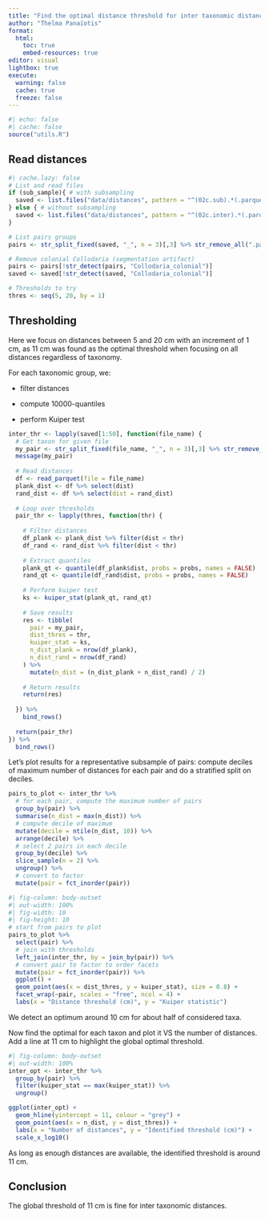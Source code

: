 ```yaml
---
title: "Find the optimal distance threshold for inter taxonomic distances."
author: "Thelma Panaïotis"
format: 
  html:
    toc: true
    embed-resources: true
editor: visual
lightbox: true
execute:
  warning: false
  cache: true
  freeze: false
---
```


```r
#| echo: false
#| cache: false
source("utils.R")
```

## Read distances

```r
#| cache.lazy: false
# List and read files
if (sub_sample){ # with subsampling
  saved <- list.files("data/distances", pattern = "^(02c.sub).*(.parquet)$", full.names = TRUE)
} else { # without subsampling
  saved <- list.files("data/distances", pattern = "^(02c.inter).*(.parquet)$", full.names = TRUE)
}

# List pairs groups
pairs <- str_split_fixed(saved, "_", n = 3)[,3] %>% str_remove_all(".parquet")

# Remove colonial Collodaria (segmentation artifact)
pairs <- pairs[!str_detect(pairs, "Collodaria_colonial")]
saved <- saved[!str_detect(saved, "Collodaria_colonial")]

# Thresholds to try
thres <- seq(5, 20, by = 1)
```

## Thresholding

Here we focus on distances between 5 and 20 cm with an increment of 1 cm, as 11 cm was found as the optimal threshold when focusing on all distances regardless of taxonomy.

For each taxonomic group, we:

-   filter distances

-   compute 10000-quantiles

-   perform Kuiper test

```r
inter_thr <- lapply(saved[1:50], function(file_name) {
  # Get taxon for given file
  my_pair <- str_split_fixed(file_name, "_", n = 3)[,3] %>% str_remove_all(".parquet")  
  message(my_pair)
  
  # Read distances
  df <- read_parquet(file = file_name)
  plank_dist <- df %>% select(dist)
  rand_dist <- df %>% select(dist = rand_dist)
  
  # Loop over thresholds
  pair_thr <- lapply(thres, function(thr) {
    
    # Filter distances
    df_plank <- plank_dist %>% filter(dist < thr)
    df_rand <- rand_dist %>% filter(dist < thr)
    
    # Extract quantiles
    plank_qt <- quantile(df_plank$dist, probs = probs, names = FALSE)
    rand_qt <- quantile(df_rand$dist, probs = probs, names = FALSE)
    
    # Perform kuiper test
    ks <- kuiper_stat(plank_qt, rand_qt)
    
    # Save results
    res <- tibble(
      pair = my_pair,
      dist_thres = thr,
      kuiper_stat = ks,
      n_dist_plank = nrow(df_plank),
      n_dist_rand = nrow(df_rand)
    ) %>% 
      mutate(n_dist = (n_dist_plank + n_dist_rand) / 2)
    
    # Return results
    return(res)
    
  }) %>% 
    bind_rows()
  
  return(pair_thr)
}) %>% 
  bind_rows()
```

Let’s plot results for a representative subsample of pairs: compute deciles of maximum number of distances for each pair and do a stratified split on deciles.

```r
pairs_to_plot <- inter_thr %>% 
  # for each pair, compute the maximum number of pairs
  group_by(pair) %>% 
  summarise(n_dist = max(n_dist)) %>% 
  # compute decile of maximum
  mutate(decile = ntile(n_dist, 10)) %>% 
  arrange(decile) %>% 
  # select 2 pairs in each decile
  group_by(decile) %>% 
  slice_sample(n = 2) %>% 
  ungroup() %>% 
  # convert to factor
  mutate(pair = fct_inorder(pair))
```

```r
#| fig-column: body-outset
#| out-width: 100%
#| fig-width: 10
#| fig-height: 10
# start from pairs to plot
pairs_to_plot %>% 
  select(pair) %>% 
  # join with thresholds
  left_join(inter_thr, by = join_by(pair)) %>% 
  # convert pair to factor to order facets
  mutate(pair = fct_inorder(pair)) %>% 
  ggplot() +
  geom_point(aes(x = dist_thres, y = kuiper_stat), size = 0.8) +
  facet_wrap(~pair, scales = "free", ncol = 4) +
  labs(x = "Distance threshold (cm)", y = "Kuiper statistic")
```

We detect an optimum around 10 cm for about half of considered taxa.

Now find the optimal for each taxon and plot it VS the number of distances. Add a line at 11 cm to highlight the global optimal threshold.

```r
#| fig-column: body-outset
#| out-width: 100%
inter_opt <- inter_thr %>% 
  group_by(pair) %>% 
  filter(kuiper_stat == max(kuiper_stat)) %>% 
  ungroup()

ggplot(inter_opt) +
  geom_hline(yintercept = 11, colour = "grey") +
  geom_point(aes(x = n_dist, y = dist_thres)) +
  labs(x = "Number of distances", y = "Identified threshold (cm)") +
  scale_x_log10()
```

As long as enough distances are available, the identified threshold is around 11 cm.

::: callout-note
## Conclusion

The global threshold of 11 cm is fine for inter taxonomic distances.
:::
